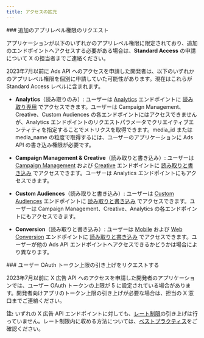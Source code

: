 ```yaml
---
title: アクセスの拡充
---
```


<div id="requesting-additional-app-level-permissions">
  ### 追加のアプリレベル権限のリクエスト
</div>

アプリケーションが以下のいずれかのアプリレベル権限に限定されており、追加のエンドポイントへアクセスする必要がある場合は、**Standard Access** の申請について X の担当者までご連絡ください。

2023年7月以前に Ads API へのアクセスを申請した開発者は、以下のいずれかのアプリレベル権限を個別に申請していた可能性があります。現在はこれらが Standard Access レベルに含まれます。

- **Analytics**（読み取りのみ）: ユーザーは [Analytics](https://developer.x.com/en/docs/twitter-ads-api/analytics/overview) エンドポイントに [読み取り専用](https://developer.x.com/en/docs/apps/app-permissions) でアクセスできます。ユーザーは Campaign Management、Creative、Custom Audiences の各エンドポイントにはアクセスできませんが、Analytics エンドポイントのリクエストパラメータでクリエイティブエンティティを指定することでメトリクスを取得できます。media_id または media_name の粒度で取得するには、ユーザーのアプリケーションに Ads API の書き込み権限が必要です。

- **Campaign Management & Creative**（読み取りと書き込み）: ユーザーは [Campaign Management](https://developer.x.com/en/docs/twitter-ads-api/campaign-management/overview) および [Creative](https://developer.x.com/en/docs/twitter-ads-api/creatives/overview) エンドポイントに [読み取りと書き込み](https://developer.x.com/en/docs/apps/app-permissions) でアクセスできます。ユーザーは Analytics エンドポイントにもアクセスできます。

- **Custom Audiences**（読み取りと書き込み）: ユーザーは [Custom Audiences](https://developer.x.com/en/docs/twitter-ads-api/audiences/overview) エンドポイントに
[読み取りと書き込み](https://developer.x.com/en/docs/apps/app-permissions) でアクセスできます。ユーザーは Campaign Management、Creative、Analytics の各エンドポイントにもアクセスできます。

- **Conversion**（読み取りと書き込み）: ユーザーは [Mobile](https://developer.x.com/en/docs/twitter-ads-api/measurement/mobile-conversions/overview) および [Web Conversion](https://developer.x.com/en/docs/twitter-ads-api/measurement/web-conversions/overview) エンドポイントに [読み取りと書き込み](https://developer.x.com/en/docs/apps/app-permissions) でアクセスできます。ユーザーが他の Ads API エンドポイントへアクセスできるかどうかは場合により異なります。 

<div id="requesting-an-increase-to-user-oauth-token-limits">
  ### ユーザー OAuth トークン上限の引き上げをリクエストする
</div>

2023年7月以前に X 広告 API へのアクセスを申請した開発者のアプリケーションでは、ユーザー OAuth トークンの上限が 5 に設定されている場合があります。開発者向けアプリのトークン上限の引き上げが必要な場合は、担当の X 窓口までご連絡ください。

<Note>**注:** いずれの X 広告 API エンドポイントに対しても、[レート制限](https://developer.x.com/en/docs/twitter-ads-api/rate-limiting)の引き上げは行っていません。レート制限内に収める方法については、[ベストプラクティス](https://developer.x.com/en/docs/twitter-ads-api/rate-limiting)をご確認ください。</Note>